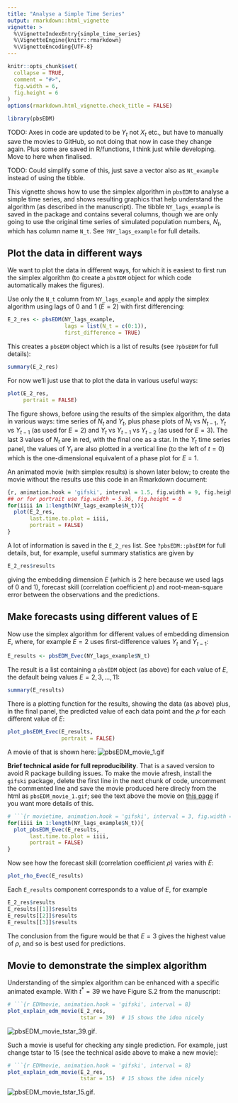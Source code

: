 ```yaml
---
title: "Analyse a Simple Time Series"
output: rmarkdown::html_vignette
vignette: >
  %\VignetteIndexEntry{simple_time_series}
  %\VignetteEngine{knitr::rmarkdown}
  %\VignetteEncoding{UTF-8}
---
```


```r
knitr::opts_chunk$set(
  collapse = TRUE,
  comment = "#>",
  fig.width = 6,
  fig.height = 6
)
options(rmarkdown.html_vignette.check_title = FALSE)
```

```r
library(pbsEDM)
```

TODO: Axes in code are updated to be $Y_t$ not $X_t$ etc., but have to manually
save the movies to GitHub, so not doing that now in case they change again. Plus
some are saved in R/functions, I think just while developing. Move to here when finalised.

TODO: Could simplify some of this, just save a vector also as `Nt_example`
instead of using the tibble.

This vignette shows how to use the simplex algorithm in `pbsEDM` to analyse a
simple time series, and shows resulting graphics that help understand the
algorithm (as described in the manuscript).
The tibble `NY_lags_example` is saved in the package and contains several columns,
though we are only going to use the original time series of simulated population numbers,
$N_t$, which has column name `N_t`. See `?NY_lags_example` for full details.

<!-- , the lagged value $N(t-1)$ as `Ntmin1`, and first difference
$X(t) = N(t+1) - N(t)$ as `Xt` (and `Xtmin1` and `Xtmin2` the lagged
values). Also has results for embedding dimension 2, using both `rEDM` and Andy's original
function `EDM_pred_E_2()`.-->


## Plot the data in different ways

We want to plot the data in different ways, for which it is easiest to first run
the simplex algorithm (to create a `pbsEDM` object for which code automatically
makes the figures).

Use only the `N_t` column from `NY_lags_example` and apply the simplex algorithm
using lags of 0 and 1 ($E = 2$) with first differencing:
```r
E_2_res <- pbsEDM(NY_lags_example,
                  lags = list(N_t = c(0:1)),
                  first_difference = TRUE)
```
This creates a `pbsEDM` object which is a list of results (see `?pbsEDM` for full details):
```r
summary(E_2_res)
```
For now we'll just use that to plot the data in various useful ways:
```r
plot(E_2_res,
     portrait = FALSE)
```
The figure shows, before using the results of the simplex algorithm, the data in various ways: time series of $N_t$ and $Y_t$, plus phase plots of $N_t$ vs $N_{t-1}$, $Y_t$ vs $Y_{t-1}$ (as used for $E=2$) and $Y_t$ vs $Y_{t-1}$ vs $Y_{t-2}$ (as used for $E=3$). The last 3 values of $N_t$ are in red, with the final one as a star. In the $Y_t$ time series panel, the values of $Y_t$ are also plotted in a vertical line (to the left of $t=0$) which is the one-dimensional equivalent of a phase plot for $E=1$.

An animated movie (with simplex results) is shown later below; to create the movie
without the results use this code in an Rmarkdown document:
```r
{r, animation.hook = 'gifski', interval = 1.5, fig.width = 9, fig.height = 5.36}
## or for portrait use fig.width = 5.36, fig.height = 8
for(iiii in 1:length(NY_lags_example$N_t)){
  plot(E_2_res,
       last.time.to.plot = iiii,
       portrait = FALSE)
}
```

A lot of information is saved in the `E_2_res` list. See `?pbsEDM::pbsEDM`
for full details, but, for example, useful summary statistics are given by
```r
E_2_res$results
```
giving the embedding dimension $E$ (which is 2 here because we used lags of 0
and 1), forecast skill (correlation coefficient $\rho$) and root-mean-square
error between the observations and the predictions.

## Make forecasts using different values of E

Now use the simplex algorithm for different values of embedding dimension $E$,
where, for example $E=2$ uses first-difference values $Y_t$ and $Y_{t-1}$:
```r
E_results <- pbsEDM_Evec(NY_lags_example$N_t)
```
The result is a list containing a `pbsEDM` object (as above) for each value of $E$, the
default being values $E = 2, 3, ..., 11$:
```r
summary(E_results)
```

There is a plotting function for the results, showing the data (as above) plus,
in the final panel, the predicted value of each data point and the $\rho$ for
each different value of $E$:
```r
plot_pbsEDM_Evec(E_results,
                 portrait = FALSE)
```

A movie of that is shown here:
![pbsEDM_movie_1.gif](pbsEDM_movie_1.gif)

**Brief technical aside for full reproducibility**. That is a saved version to avoid R package building issues.
To make the movie afresh, install the `gifski` package, delete the first line in
the next chunk of code,
uncomment the commented line and save the movie produced here direcly from the html as
`pbsEDM_movie_1.gif`; see the text above the movie on
[this page](https://htmlpreview.github.io/?https://raw.githubusercontent.com/andrew-edwards/sizeSpectra/master/doc/MEPS_IBTS_recommend.html)
if you want more details of this.
```r
# ```{r movietime, animation.hook = 'gifski', interval = 3, fig.width = 9, fig.height = 5.36}
for(iiii in 1:length(NY_lags_example$N_t)){
  plot_pbsEDM_Evec(E_results,
       last.time.to.plot = iiii,
       portrait = FALSE)
}
```

Now see how the forecast skill (correlation coefficient $\rho$) varies with $E$:
```r
plot_rho_Evec(E_results)
```

Each `E_results` component corresponds to a value of $E$, for example
```r
E_2_res$results
E_results[[1]]$results
E_results[[2]]$results
E_results[[3]]$results
```

The conclusion from the figure would be that $E = 3$ gives the highest value of
$\rho$, and so is best used for predictions.

## Movie to demonstrate the simplex algorithm

Understanding of the simplex algorithm can be enhanced with a specific animated
example. With $t^* = 39$ we have Figure S.2 from the manuscript:
```r
# ```{r EDMmovie, animation.hook = 'gifski', interval = 8}
plot_explain_edm_movie(E_2_res,
                       tstar = 39)  # 15 shows the idea nicely
```
![pbsEDM_movie_tstar_39.gif](pbsEDM_movie_tstar_39.gif).

Such a movie is useful for checking any single prediction. For example, just
change tstar to 15 (see the technical aside above to make a new movie):
```r
# ```{r EDMmovie, animation.hook = 'gifski', interval = 8}
plot_explain_edm_movie(E_2_res,
                       tstar = 15)  # 15 shows the idea nicely
```
![pbsEDM_movie_tstar_15.gif](pbsEDM_movie_tstar_15.gif).
